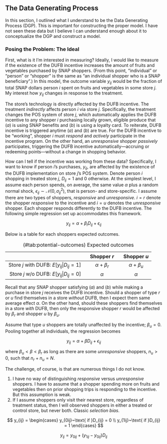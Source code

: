 ## The Data Generating Process {-}

In this section, I outlined what I understand to be the Data Generating Process (DGP). This is important for constructing the proper model. I have not seen these data but I believe I can understand enough about it to conceptualize the DGP and construct a model.


### Posing the Problem: The Ideal {-}

First, what is it I'm interested in measuring? Ideally, I would like to measure if the existence of the DUFB incentive increases the amount of fruits and vegetables purchased by SNAP shoppers. (From this point, "individual" or "person" or "shopper" is the same as "an individual shopper who is a SNAP beneficiary".) In this model, the outcome variable $y_{ij}$ would be the fraction of total SNAP dollars person $i$ spent on fruits and vegetables in some store $j$. My interest how $y_{ij}$ changes in response to the treatment. 

The store's technology is directly affected by the DUFB incentive. The treatment *indirectly* affects person $i$ via store $j$. Specifically, the treatment changes the POS system of store $j$, which automatically applies the DUFB incentive to any shopper $i$ purchasing locally grown, eligible produce that $(a)$ is using SNAP benefits and $(b)$ is using a loyalty card. To reiterate, DUFB incentive is triggered anytime $(a)$ and $(b)$ are true. For the DUFB incentive to be "working", shopper $i$ must *respond* and *actively* participate in the incentive program. On the other hand, an *unresponsive* shopper *passively* participates, triggering the DUFB incentive automatically---accruing or redeeming points---without a change in shopping behavior.




How can I tell if the incentive was working from these data? Specifically, I want to know if person $i$'s purchases, $y_{ij}$, are affected by the existence of the DUFB implementation on store $j$'s POS system. Denote person $i$ shopping in treated store $j$, $D_{ij}=1$ and $0$ otherwise. At the simplest level, I assume each person spends, on average, the same value $\alpha$ plus a random normal shock, $\epsilon_{ij} \sim \mathcal{N}(0, \sigma_{ij}^2)$, that is person- and store-specific. I assume there are two types of shoppers, *responsive* and *unresponsive*. $i = r$ denote the shopper *responsive* to the incentive and $i = u$ denotes the *unresponsive* shopper. Each shopper responds differently to the DUFB incentive. The following simple regression set up accommodates this framework.

$$
  y_{ij} = \alpha + \beta_i D_{ij} + \epsilon_{ij}
$$

Below is a table for each shoppers expected outcomes. 

Table: (\#tab:potential-outcomes) Expected outcomes

|                                      |  Shopper $r$     |  Shopper $u$  |
|-------------------------------------:|:----------------:|:-------------:|
|Store $j$ with DUFB&#58; $E[y_{ij} \vert D_{ij}=1]$    | $\alpha + \beta_{r}$ |    $\alpha + \beta_u$     |
|Store $j$ w/o DUFB&#58; $E[y_{ij} \vert D_{ij}=0]$     |  $\alpha$        |    $\alpha$     | 

Recall that any SNAP shopper satisfying $(a)$ and $(b)$ while making a purchase in store $j$ receives the DUFB incentive. Should a shopper of type $r$ or $u$ find themselves in a store *without* DUFB, then I expect them same average effect $\alpha$. On the other hand, should these shoppers find themselves in a store *with* DUFB, then only the responsive shopper $r$ would be affected by $\beta_r$ and shopper $u$ by $\beta_u$.

Assume that type $u$ shoppers are totally unaffected by the incentive; $\beta_u = 0$. Pooling together all individuals, the regression becomes

$$y_{ij} = \alpha + \beta D_{ij} + \epsilon_{ij}$$

where $\beta_u < \beta < \beta_r$ as long as there are some *unresponsive* shoppers, $n_{u} > 0$, such that $n_{r} + n_{u} = N$.

The challenge, of course, is that are numerous things I do not know.

1. I have no way of distinguishing *responsive* versus *unresponsive* shoppers. I have to assume that a shopper spending more on fruits and vegetables then on prior shopping trips is responding to the incentive. But this assumption is weak.
1. If I assume shoppers only visit their nearest store, regardless of treatment status, then I will observed shoppers in either a treated or control store, but never both. Classic *selection bias*.



$$
y_{ij} = 
\begin{cases}
  y_{0ij}~\text{ if }D_{ij} = 0 \\
  y_{1ij}~\text{ if }D_{ij} = 1
\end{cases}
$$

$$y_{ij} = y_{0ij} + (y_{1ij} - y_{0ij})D_{ij}$$
